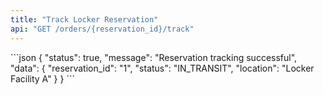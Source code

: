 ```yaml
---
title: "Track Locker Reservation"
api: "GET /orders/{reservation_id}/track"
---
```

<ParamField path="reservation_id" type="string" required />

<ResponseExample>
```json
{
    "status": true,
    "message": "Reservation tracking successful",
    "data": {
        "reservation_id": "1",
        "status": "IN_TRANSIT",
        "location": "Locker Facility A"
    }
}
```
</ResponseExample>
